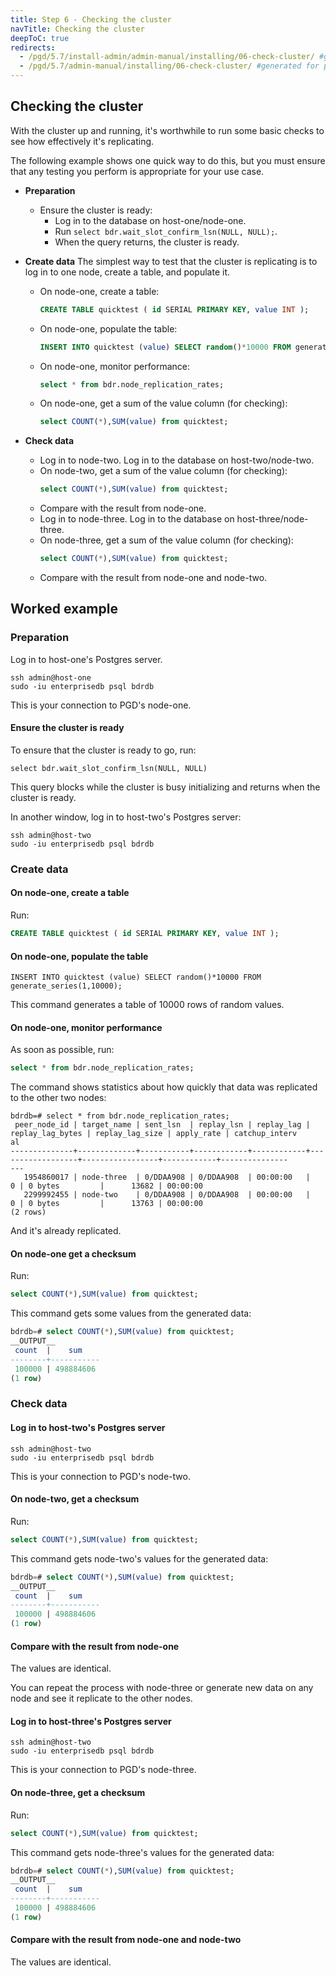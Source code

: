 ```yaml
---
title: Step 6 - Checking the cluster
navTitle: Checking the cluster
deepToC: true
redirects:
  - /pgd/5.7/install-admin/admin-manual/installing/06-check-cluster/ #generated for pgd deploy-config-planning reorg 
  - /pgd/5.7/admin-manual/installing/06-check-cluster/ #generated for pgd deploy-config-planning reorg 
---
```


## Checking the cluster


With the cluster up and running, it's worthwhile to run some basic checks to see how effectively it's replicating.

The following example shows one quick way to do this, but you must ensure that any testing you perform is appropriate for your use case.

* **Preparation**
  * Ensure the cluster is ready:  
    * Log in to the database on host-one/node-one. 
    * Run `select bdr.wait_slot_confirm_lsn(NULL, NULL);`.  
    * When the query returns, the cluster is ready.  


* **Create data**
  The simplest way to test that the cluster is replicating is to log in to one node, create a table, and populate it.
   * On node-one, create a table:
      ```sql
      CREATE TABLE quicktest ( id SERIAL PRIMARY KEY, value INT ); 
      ```
   * On node-one, populate the table:
     ```sql
     INSERT INTO quicktest (value) SELECT random()*10000 FROM generate_series(1,10000);
     ```
   * On node-one, monitor performance:
     ```sql
     select * from bdr.node_replication_rates;
     ```
   * On node-one, get a sum of the value column (for checking):
     ```sql
     select COUNT(*),SUM(value) from quicktest;
     ```
* **Check data**
   * Log in to node-two.
      Log in to the database on host-two/node-two.
    * On node-two, get a sum of the value column (for checking):
      ```sql
      select COUNT(*),SUM(value) from quicktest;
      ```
   * Compare with the result from node-one.
   * Log in to node-three. 
      Log in to the database on host-three/node-three.
    * On node-three, get a sum of the value column (for checking):
      ```sql
      select COUNT(*),SUM(value) from quicktest;
      ```
   * Compare with the result from node-one and node-two.

## Worked example

### Preparation

Log in to host-one's Postgres server.
```
ssh admin@host-one
sudo -iu enterprisedb psql bdrdb
```

This is your connection to PGD's node-one.

#### Ensure the cluster is ready

To ensure that the cluster is ready to go, run: 

```
select bdr.wait_slot_confirm_lsn(NULL, NULL)
```

This query blocks while the cluster is busy initializing and returns when the cluster is ready.

In another window, log in to host-two's Postgres server:

```
ssh admin@host-two
sudo -iu enterprisedb psql bdrdb
```

### Create data

#### On node-one, create a table

Run:

```sql
CREATE TABLE quicktest ( id SERIAL PRIMARY KEY, value INT ); 
```

#### On node-one, populate the table

```
INSERT INTO quicktest (value) SELECT random()*10000 FROM generate_series(1,10000);
```

This command generates a table of 10000 rows of random values. 

#### On node-one, monitor performance

As soon as possible, run:

```sql
select * from bdr.node_replication_rates;
```

The command shows statistics about how quickly that data was replicated to the other two nodes:

```console
bdrdb=# select * from bdr.node_replication_rates;
 peer_node_id | target_name | sent_lsn  | replay_lsn | replay_lag | replay_lag_bytes | replay_lag_size | apply_rate | catchup_interv
al
--------------+-------------+-----------+------------+------------+------------------+-----------------+------------+---------------
---
   1954860017 | node-three  | 0/DDAA908 | 0/DDAA908  | 00:00:00   |                0 | 0 bytes         |      13682 | 00:00:00
   2299992455 | node-two    | 0/DDAA908 | 0/DDAA908  | 00:00:00   |                0 | 0 bytes         |      13763 | 00:00:00
(2 rows)
```

And it's already replicated.

#### On node-one get a checksum

Run:

```sql
select COUNT(*),SUM(value) from quicktest;
```

This command gets some values from the generated data:

```sql
bdrdb=# select COUNT(*),SUM(value) from quicktest;
__OUTPUT__
 count  |    sum
--------+-----------
 100000 | 498884606
(1 row)
```

### Check data

#### Log in to host-two's Postgres server
```
ssh admin@host-two
sudo -iu enterprisedb psql bdrdb
```

This is your connection to PGD's node-two.

#### On node-two, get a checksum

Run:

```sql
select COUNT(*),SUM(value) from quicktest;
```

This command gets node-two's values for the generated data:

```sql
bdrdb=# select COUNT(*),SUM(value) from quicktest;
__OUTPUT__
 count  |    sum
--------+-----------
 100000 | 498884606
(1 row)
```

#### Compare with the result from node-one

The values are identical.

You can repeat the process with node-three or generate new data on any node and see it replicate to the other nodes.

#### Log in to host-three's Postgres server
```
ssh admin@host-two
sudo -iu enterprisedb psql bdrdb
```

This is your connection to PGD's node-three.

#### On node-three, get a checksum

Run:

```sql
select COUNT(*),SUM(value) from quicktest;
```

This command gets node-three's values for the generated data:

```sql
bdrdb=# select COUNT(*),SUM(value) from quicktest;
__OUTPUT__
 count  |    sum
--------+-----------
 100000 | 498884606
(1 row)
```

#### Compare with the result from node-one and node-two

The values are identical.
